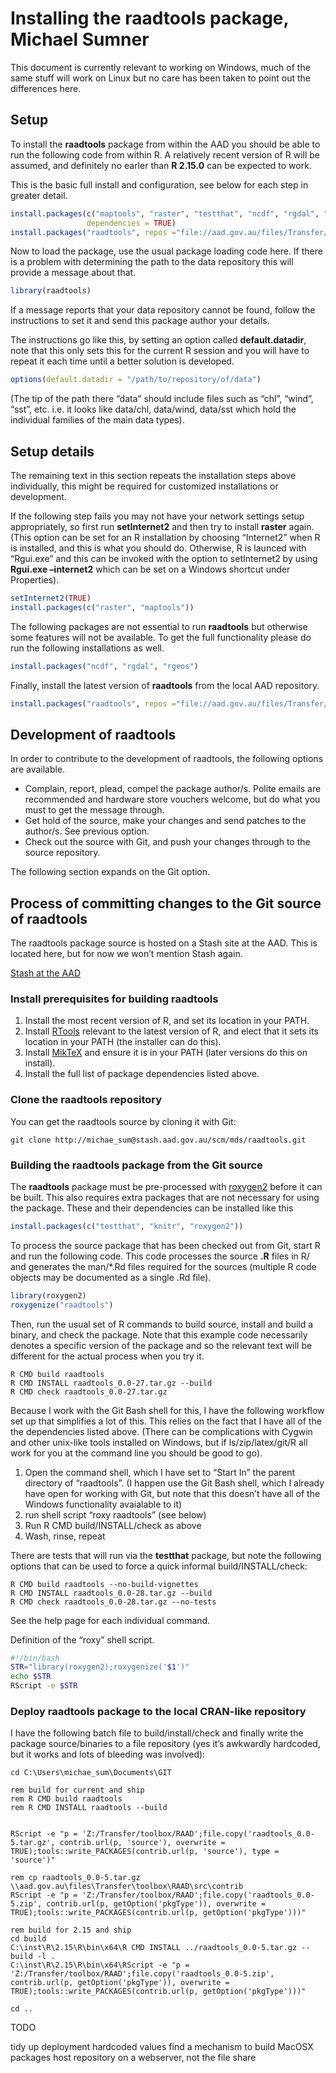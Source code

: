 %\VignetteEngine{knitr::knitr}
%\VignetteIndexEntry{Installing and maintaining raadtools}

# Installing the raadtools package, Michael Sumner

This document is currently relevant to working on Windows, much of the
same stuff will work on Linux but no care has been taken to point out
the differences here.

## Setup

To install the __raadtools__ package from within the AAD you
should be able to run the following code from within R. A relatively
recent version of R will be assumed, and definitely no earler than
__R 2.15.0__ can be expected to work.

This is the basic full install and configuration, see below for each step in greater
detail.

```{r eval=FALSE,tidy=FALSE}
install.packages(c("maptools", "raster", "testthat", "ncdf", "rgdal", "rgeos", "knitr"),
                 dependencies = TRUE)
install.packages("raadtools", repos ="file://aad.gov.au/files/Transfer/toolbox/RAAD")
```

Now to load the package, use the usual package loading code here. If
there is a problem with determining the path to the data repository
this will provide a message about that.

```{r eval=FALSE}
library(raadtools)
```

If a message reports that your data repository cannot be found, follow
the instructions to set it and send this package author your details.

The instructions go like this, by setting an option called
__default.datadir__, note that this only sets this for the current R
session and you will have to repeat it each time until a better
solution is developed.

```{r eval=FALSE}
options(default.datadir = "/path/to/repository/of/data")
```

(The tip of the path there "data" should include files such as "chl",
"wind", "sst", etc. i.e. it looks like data/chl, data/wind, data/sst
which hold the individual families of the main data types).

## Setup details

The remaining text in this section repeats the installation steps
above individually, this might be required for customized
installations or development.

If the following step fails you may not have your network settings
setup appropriately, so first run __setInternet2__ and then try to
install __raster__ again. (This option can be set for an R installation
by choosing "Internet2" when R is installed, and this is what you
should do. Otherwise, R is launced with "Rgui.exe" and this can be
invoked with the option to setInternet2 by using __Rgui.exe --internet2__ 
which can be set on a Windows shortcut under Properties).

```{r eval=FALSE}
setInternet2(TRUE)
install.packages(c("raster", "maptools"))
```

The following packages are not essential to run __raadtools__ but
otherwise some features will not be available. To get the full
functionality please do run the following installations as well.


```{r eval=FALSE}
install.packages("ncdf", "rgdal", "rgeos")
```

Finally, install the latest version of __raadtools__ from the
local AAD repository.

```{r eval=FALSE}
install.packages("raadtools", repos ="file://aad.gov.au/files/Transfer/toolbox/RAAD")
```

## Development of raadtools
In order to contribute to the development of raadtools, the following options are available. 

- Complain, report, plead, compel the package author/s. Polite emails
  are recommended and hardware store vouchers welcome, but do what you must to get the message through.
- Get hold of the source, make your changes and send patches to the author/s. See previous option. 
- Check out the source with Git, and push your changes through to the source repository. 

The following section expands on the Git option. 

## Process of committing changes to the Git source of raadtools

The raadtools package source is hosted on a Stash site at the AAD. This is located here, but for now we won't mention Stash again. 

[Stash at the AAD](http://stash.aad.gov.au/projects/MDS/repos/raadtools/browse)

### Install prerequisites for building raadtools

1. Install the most recent version of R, and set its location in your PATH. 
2. Install [RTools](http://cran.r-project.org/bin/windows/Rtools/) relevant to the latest version of R, and elect that it sets its location in your PATH (the installer can do this). 
3. Install [MikTeX](http://miktex.org/download) and ensure it is in your PATH (later versions do this on install). 
4. Install the full list of package dependencies listed above. 

### Clone the raadtools repository

You can get the raadtools source by cloning it with Git: 

```
git clone http://michae_sum@stash.aad.gov.au/scm/mds/raadtools.git
```

### Building the raadtools package from the Git source

The __raadtools__ package must be pre-processed with
[roxygen2](http://cran.r-project.org/web/packages/roxygen2/index.html)
before it can be built. This also requires extra packages that are not
necessary for using the package. These and their dependencies can be
installed like this

```{r eval=FALSE}
install.packages(c("testthat", "knitr", "roxygen2"))
```

To process the source package that has been checked out from Git,
start R and run the following code.  This code processes the source
__.R__ files in R/ and generates the man/*.Rd files required for the
sources (multiple R code objects may be documented as a single .Rd
file).

```{r eval=FALSE}
library(roxygen2)
roxygenize("raadtools")
```

Then, run the usual set of R commands to build source, install and
build a binary, and check the package. Note that this example code necessarily
denotes a specific version of the package and so the relevant text
will be different for the actual process when you try it.

```{shell eval=FALSE}
R CMD build raadtools
R CMD INSTALL raadtools_0.0-27.tar.gz --build
R CMD check raadtools_0.0-27.tar.gz
```

Because I work with the Git Bash shell for this, I have the following
workflow set up that simplifies a lot of this. This relies on the fact
that I have all of the the dependencies listed above. (There can be
complications with Cygwin and other unix-like tools installed on
Windows, but if ls/zip/latex/git/R all work for you at the command
line you should be good to go).

1. Open the command shell, which I have set to "Start In" the parent directory of "raadtools".  (I happen use the Git Bash shell, which I already have open for working with Git, but note that this doesn't have all of the Windows functionality avaialable to it)
2. run shell script "roxy raadtools" (see below)
3. Run R CMD build/INSTALL/check as above
4. Wash, rinse, repeat

There are tests that will run via the __testthat__ package, but note
the following options that can be used to force a quick informal
build/INSTALL/check:

```
R CMD build raadtools --no-build-vignettes
R CMD INSTALL raadtools_0.0-28.tar.gz --build
R CMD check raadtools_0.0-28.tar.gz --no-tests
```

See the help page for each individual command. 

Definition of the "roxy" shell script. 
```bash 
#!/bin/bash
STR="library(roxygen2);roxygenize('$1')"
echo $STR
RScript -e $STR
```

### Deploy raadtools package to the local CRAN-like repository

I have the following batch file to build/install/check and finally
write the package source/binaries to a file repository (yes it's
awkwardly hardcoded, but it works and lots of bleeding was involved):

```
cd C:\Users\michae_sum\Documents\GIT

rem build for current and ship
rem R CMD build raadtools
rem R CMD INSTALL raadtools --build


RScript -e "p = 'Z:/Transfer/toolbox/RAAD';file.copy('raadtools_0.0-5.tar.gz', contrib.url(p, 'source'), overwrite = TRUE);tools::write_PACKAGES(contrib.url(p, 'source'), type = 'source')"

rem cp raadtools_0.0-5.tar.gz \\aad.gov.au\files\Transfer\toolbox\RAAD\src\contrib
RScript -e "p = 'Z:/Transfer/toolbox/RAAD';file.copy('raadtools_0.0-5.zip', contrib.url(p, getOption('pkgType')), overwrite = TRUE);tools::write_PACKAGES(contrib.url(p, getOption('pkgType')))"

rem build for 2.15 and ship
cd build
C:\inst\R\2.15\R\bin\x64\R CMD INSTALL ../raadtools_0.0-5.tar.gz --build -l .
C:\inst\R\2.15\R\bin\x64\RScript -e "p = 'Z:/Transfer/toolbox/RAAD';file.copy('raadtools_0.0-5.zip', contrib.url(p, getOption('pkgType')), overwrite = TRUE);tools::write_PACKAGES(contrib.url(p, getOption('pkgType')))"

cd ..

```

TODO

tidy up deployment hardcoded values
find a mechanism to build MacOSX packages
host repository on a webserver, not the file share